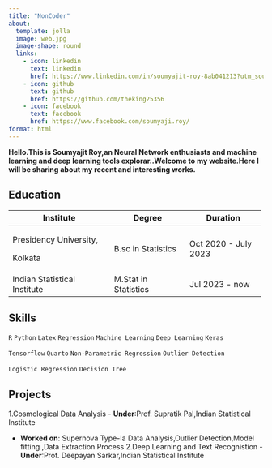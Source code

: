 ---
title: "NonCoder"
about: 
  template: jolla
  image: web.jpg
  image-shape: round
  links: 
    - icon: linkedin
      text: linkedin
      href: https://www.linkedin.com/in/soumyajit-roy-8ab041213?utm_source=share&utm_campaign=share_via&utm_content=profile&utm_medium=android_app
    - icon: github
      text: github
      href: https://github.com/theking25356 
    - icon: facebook
      text: facebook  
      href: https://www.facebook.com/soumyaji.roy/
format: html
---

**Hello.This is Soumyajit Roy,an Neural Network enthusiasts and machine learning and deep learning tools explorar..Welcome to my website.Here I will be sharing about my recent and interesting works.**

## Education

+------------------------------+----------------------+----------------------+
| Institute                    | Degree               | Duration             |
+==============================+======================+======================+
| Presidency University,       | B.sc in Statistics   | Oct 2020 - July 2023 |
|                              |                      |                      |
| Kolkata                      |                      |                      |
+------------------------------+----------------------+----------------------+
| Indian Statistical Institute | M.Stat in Statistics | Jul 2023 - now       |
+------------------------------+----------------------+----------------------+

## Skills

`R` `Python` `Latex` `Regression` `Machine Learning` `Deep Learning` `Keras`

`Tensorflow` `Quarto` `Non-Parametric Regression` `Outlier Detection`

`Logistic Regression` `Decision Tree`

## Projects

1.Cosmological Data Analysis
  - <b>Under</b>:Prof. Supratik Pal,Indian Statistical Institute

  -  <b>Worked on</b>:
  Supernova Type-Ia Data Analysis,Outlier Detection,Model fitting ,Data   Extraction Process
2.Deep Learning and Text Recognistion
  -<b>Under</b>:Prof. Deepayan Sarkar,Indian Statistical Institute
